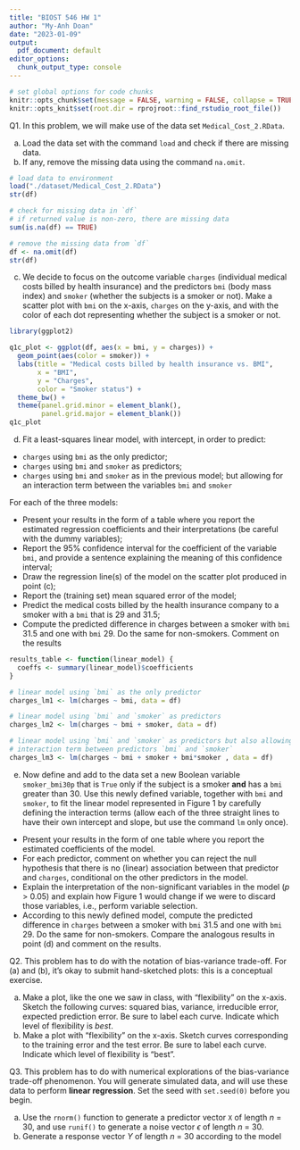 ```yaml
---
title: "BIOST 546 HW 1"
author: "My-Anh Doan"
date: "2023-01-09"
output:
  pdf_document: default
editor_options:
  chunk_output_type: console
---
```


```r
# set global options for code chunks
knitr::opts_chunk$set(message = FALSE, warning = FALSE, collapse = TRUE)
knitr::opts_knit$set(root.dir = rprojroot::find_rstudio_root_file())

```

Q1. In this problem, we will make use of the data set `Medical_Cost_2.RData`.

(a) Load the data set with the command `load` and check if there are missing data.
(b) If any, remove the missing data using the command `na.omit`.
```r
# load data to environment
load("./dataset/Medical_Cost_2.RData")
str(df)

# check for missing data in `df`
# if returned value is non-zero, there are missing data
sum(is.na(df) == TRUE)

# remove the missing data from `df`
df <- na.omit(df)
str(df)

```

(c) We decide to focus on the outcome variable `charges` (individual medical costs billed by health insurance) and the predictors `bmi` (body mass index) and `smoker` (whether the subjects is a smoker or not). Make a scatter plot with `bmi` on the x-axis, `charges` on the y-axis, and with the color of each dot representing whether the subject is a smoker or not.

```r
library(ggplot2)

q1c_plot <- ggplot(df, aes(x = bmi, y = charges)) +
  geom_point(aes(color = smoker)) +
  labs(title = "Medical costs billed by health insurance vs. BMI",
       x = "BMI",
       y = "Charges",
       color = "Smoker status") +
  theme_bw() +
  theme(panel.grid.minor = element_blank(),
        panel.grid.major = element_blank())
q1c_plot

```

(d) Fit a least-squares linear model, with intercept, in order to predict:

* `charges` using `bmi` as the only predictor;
* `charges` using `bmi` and `smoker` as predictors;
* `charges` using `bmi` and `smoker` as in the previous model; but allowing for an interaction term between the variables `bmi` and `smoker`

For each of the three models:

* Present your results in the form of a table where you report the estimated regression coefficients and their interpretations (be careful with the dummy variables);
* Report the 95% confidence interval for the coefficient of the variable `bmi`, and provide a sentence explaining the meaning of this confidence interval;
* Draw the regression line(s) of the model on the scatter plot produced in point (c);
* Report the (training set) mean squared error of the model;
* Predict the medical costs billed by the health insurance company to a smoker with a `bmi` that is 29 and 31.5;
* Compute the predicted difference in charges between a smoker with `bmi` 31.5 and one with `bmi` 29. Do the same for non-smokers. Comment on the results

```r
results_table <- function(linear_model) {
  coeffs <- summary(linear_model)$coefficients
}
```


```r
# linear model using `bmi` as the only predictor
charges_lm1 <- lm(charges ~ bmi, data = df)

```

```r
# linear model using `bmi` and `smoker` as predictors
charges_lm2 <- lm(charges ~ bmi + smoker, data = df)

```

```r
# linear model using `bmi` and `smoker` as predictors but also allowing for an
# interaction term between predictors `bmi` and `smoker`
charges_lm3 <- lm(charges ~ bmi + smoker + bmi*smoker , data = df)

```

(e) Now define and add to the data set a new Boolean variable `smoker_bmi30p` that is `True` only if the subject is a smoker **and** has a `bmi` greater than 30. Use this newly defined variable, together with `bmi` and `smoker`, to fit the linear model represented in Figure 1 by carefully defining the interaction terms (allow each of the three straight lines to have their own intercept and slope, but use the command `lm` only once).
* Present your results in the form of one table where you report the estimated coefficients of the model.
* For each predictor, comment on whether you can reject the null hypothesis that there is no (linear) association between that predictor and `charges`, conditional on the other predictors in the model.
* Explain the interpretation of the non-significant variables in the model (*p* > 0.05) and explain how Figure 1 would change if we were to discard those variables, i.e., perform variable selection.
* According to this newly defined model, compute the predicted difference in `charges` between a smoker with `bmi` 31.5 and one with `bmi` 29. Do the same for non-smokers. Compare the analogous results in point (d) and comment on the results.

Q2. This problem has to do with the notation of bias-variance trade-off. For (a) and (b), it's okay to submit hand-sketched plots: this is a conceptual exercise.

(a) Make a plot, like the one we saw in class, with "flexibility" on the x-axis. Sketch the following curves: squared bias, variance, irreducible error, expected prediction error. Be sure to label each curve. Indicate which level of flexibility is *best*.
(b) Make a plot with "flexibility" on the x-axis. Sketch curves corresponding to the training error and the test error. Be sure to label each curve. Indicate which level of flexibility is "best".

Q3. This problem has to do with numerical explorations of the bias-variance trade-off phenomenon. You will generate simulated data, and will use these data to perform **linear regression**. Set the seed with `set.seed(0)` before you begin.

(a) Use the `rnorm()` function to generate a predictor vector `X` of length *n* = 30, and use `runif()` to generate a noise vector $\epsilon$ of length *n* = 30.
(b) Generate a response vector *Y* of length *n* = 30 according to the model
